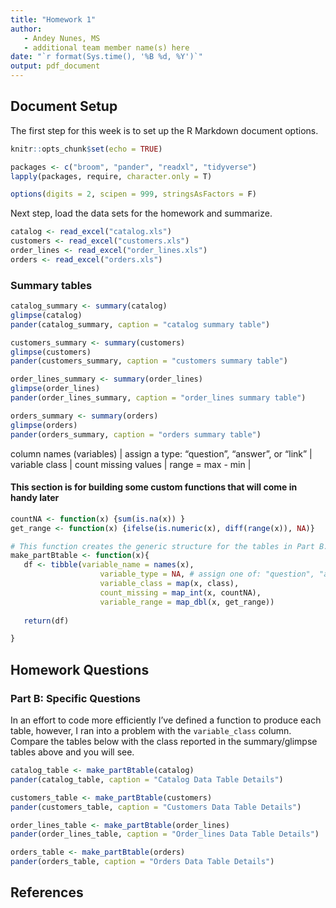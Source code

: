 ```yaml
---
title: "Homework 1"
author:
   - Andey Nunes, MS
   - additional team member name(s) here
date: "`r format(Sys.time(), '%B %d, %Y')`"
output: pdf_document
---
```


## Document Setup
The first step for this week is to set up the R Markdown document options.
```r
knitr::opts_chunk$set(echo = TRUE)

packages <- c("broom", "pander", "readxl", "tidyverse")
lapply(packages, require, character.only = T)

options(digits = 2, scipen = 999, stringsAsFactors = F)
```

Next step, load the data sets for the homework and summarize.

```r
catalog <- read_excel("catalog.xls")
customers <- read_excel("customers.xls")
order_lines <- read_excel("order_lines.xls")
orders <- read_excel("orders.xls")
```
### Summary tables
```r

catalog_summary <- summary(catalog)
glimpse(catalog)
pander(catalog_summary, caption = "catalog summary table")

customers_summary <- summary(customers)
glimpse(customers)
pander(customers_summary, caption = "customers summary table")

order_lines_summary <- summary(order_lines)
glimpse(order_lines)
pander(order_lines_summary, caption = "order_lines summary table")

orders_summary <- summary(orders)
glimpse(orders)
pander(orders_summary, caption = "orders summary table")
```

| column names (variables) | assign a type: “question”, “answer”, or “link”  | variable class | count missing values | range = max - min |

#### This section is for building some custom functions that will come in handy later
```r
countNA <- function(x) {sum(is.na(x)) }
get_range <- function(x) {ifelse(is.numeric(x), diff(range(x)), NA)}

# This function creates the generic structure for the tables in Part B. The only content is the variable names, all the other columns are empty and can be updated in the homework.
make_partBtable <- function(x){
   df <- tibble(variable_name = names(x),
                    variable_type = NA, # assign one of: "question", "answer", "link"
                    variable_class = map(x, class),
                    count_missing = map_int(x, countNA),
                    variable_range = map_dbl(x, get_range))
   
   return(df)

}
```



## Homework Questions

### Part B: Specific Questions

In an effort to code more efficiently I've defined a function to produce each table, however, I ran into a problem with the `variable_class` column. Compare the tables below with the class reported in the summary/glimpse tables above and you will see.

```r
catalog_table <- make_partBtable(catalog)
pander(catalog_table, caption = "Catalog Data Table Details")
```


```r
customers_table <- make_partBtable(customers)
pander(customers_table, caption = "Customers Data Table Details")
```


```r
order_lines_table <- make_partBtable(order_lines)
pander(order_lines_table, caption = "Order_lines Data Table Details")
```

```r

orders_table <- make_partBtable(orders)
pander(orders_table, caption = "Orders Data Table Details")
```

## References
